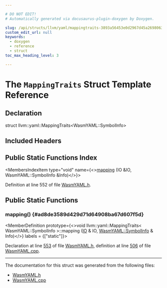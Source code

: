 ```yaml
---

# DO NOT EDIT!
# Automatically generated via docusaurus-plugin-doxygen by Doxygen.

slug: /api/structs/llvm/yaml/mappingtraits-3893a56453e0d2967d45a2698063e0bc
custom_edit_url: null
keywords:
  - doxygen
  - reference
  - struct
toc_max_heading_level: 3

---
```





# The `MappingTraits` Struct Template Reference

<DoxygenPage pluginConfig={pluginConfig}>



## Declaration

<CodeBlock>struct llvm::yaml::MappingTraits&lt;WasmYAML::SymbolInfo&gt;</CodeBlock>

## Included Headers

<IncludesList>
<IncludesListItem
  filePath="llvm/ObjectYAML/WasmYAML.h"
  permalink="/docs/api/files/include/include/llvm/include/llvm/objectyaml/wasmyaml-h"
  isLocal="true" />
</IncludesList>

## Public Static Functions Index

<MembersIndex>

<MembersIndexItem
  type="void"
  name={<><a href="#ad8de3589d429d71d64908ba67d607f5d">mapping</a> (IO &amp;IO, WasmYAML::SymbolInfo &amp;Info)</>}>
</MembersIndexItem>

</MembersIndex>


Definition at line 552 of file <a href="/docs/api/files/include/include/llvm/include/llvm/objectyaml/wasmyaml-h">WasmYAML.h</a>.

<SectionDefinition>

## Public Static Functions

### mapping() {#ad8de3589d429d71d64908ba67d607f5d}

<MemberDefinition
  prototype={<>void llvm::yaml::MappingTraits&lt; WasmYAML::SymbolInfo &gt;::mapping (<a href="/docs/api/classes/llvm/yaml/io">IO</a> &amp; IO, <a href="/docs/api/structs/llvm/wasmyaml/symbolinfo">WasmYAML::SymbolInfo</a> &amp; Info)</>}
  labels = {["static"]}>

Declaration at line <a href="/docs/api/files/include/include/llvm/include/llvm/objectyaml/wasmyaml-h/#l00553">553</a> of file <a href="/docs/api/files/include/include/llvm/include/llvm/objectyaml/wasmyaml-h">WasmYAML.h</a>, definition at line <a href="/docs/api/files/lib/lib/objectyaml/wasmyaml-cpp/#l00506">506</a> of file <a href="/docs/api/files/lib/lib/objectyaml/wasmyaml-cpp">WasmYAML.cpp</a>.
</MemberDefinition>

</SectionDefinition>

<hr/>

The documentation for this struct was generated from the following files:

<ul>
<li><a href="/docs/api/files/include/include/llvm/include/llvm/objectyaml/wasmyaml-h">WasmYAML.h</a></li>
<li><a href="/docs/api/files/lib/lib/objectyaml/wasmyaml-cpp">WasmYAML.cpp</a></li>
</ul>

</DoxygenPage>
